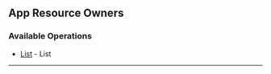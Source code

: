 
## App Resource Owners

### Available Operations

* [List](/go/app_resource_owners/list) - List

---
<List />
